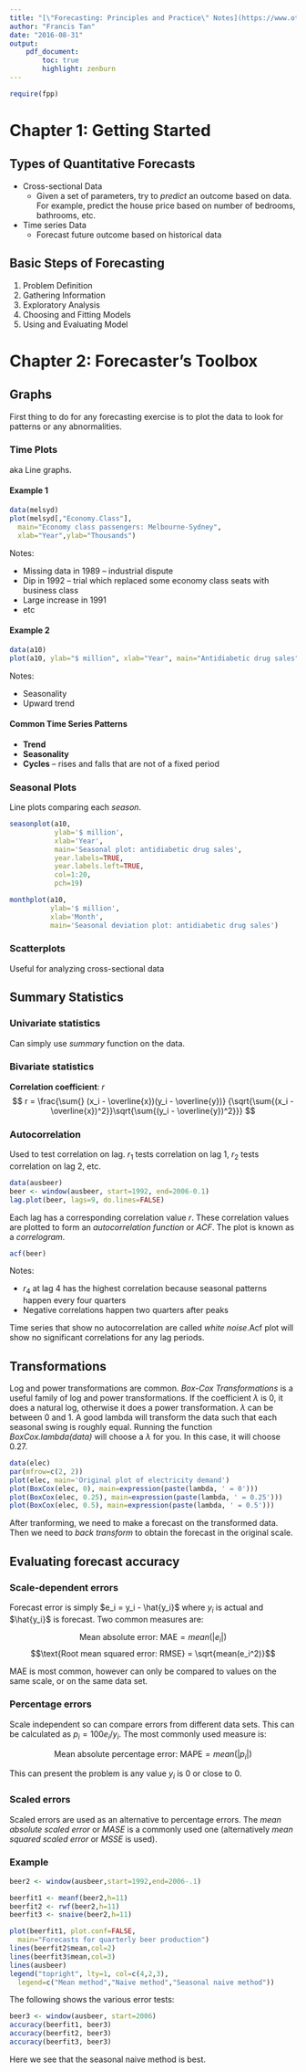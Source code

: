 ```yaml
---
title: "[\"Forecasting: Principles and Practice\" Notes](https://www.otexts.org/fpp/1)"
author: "Francis Tan"
date: "2016-08-31"
output:
    pdf_document:
        toc: true
        highlight: zenburn
---
```


```r
require(fpp)
```

\newpage
Chapter 1: Getting Started
==========================

## Types of Quantitative Forecasts
- Cross-sectional Data
	- Given a set of parameters, try to _predict_ an outcome based on data. For
example, predict the house price based on number of bedrooms, bathrooms, etc.
- Time series Data
	- Forecast future outcome based on historical data

## Basic Steps of Forecasting
1. Problem Definition
2. Gathering Information
3. Exploratory Analysis
4. Choosing and Fitting Models
5. Using and Evaluating Model


\newpage
Chapter 2: Forecaster's Toolbox
===============================

## Graphs
First thing to do for any forecasting exercise is to plot the data to look for
patterns or any abnormalities.

### Time Plots
aka Line graphs.

#### Example 1
```r
data(melsyd)
plot(melsyd[,"Economy.Class"], 
  main="Economy class passengers: Melbourne-Sydney",
  xlab="Year",ylab="Thousands")
```

Notes:

- Missing data in 1989 -- industrial dispute
- Dip in 1992 -- trial which replaced some economy class seats with business
class
- Large increase in 1991
- etc

#### Example 2
```r
data(a10)
plot(a10, ylab="$ million", xlab="Year", main="Antidiabetic drug sales")
```

Notes:

- Seasonality
- Upward trend

#### Common Time Series Patterns
- **Trend**
- **Seasonality**
- **Cycles** -- rises and falls that are not of a fixed period

### Seasonal Plots
Line plots comparing each _season_.

```r
seasonplot(a10,
           ylab='$ million',
           xlab='Year',
           main='Seasonal plot: antidiabetic drug sales',
           year.labels=TRUE,
           year.labels.left=TRUE,
           col=1:20,
           pch=19)
```

```r
monthplot(a10,
          ylab='$ million',
          xlab='Month',
          main='Seasonal deviation plot: antidiabetic drug sales')
```

### Scatterplots
Useful for analyzing cross-sectional data

## Summary Statistics

### Univariate statistics
Can simply use _summary_ function on the data.

### Bivariate statistics
**Correlation coefficient**: $r$
$$
r = \frac{\sum{} (x_i - \overline{x})(y_i - \overline{y})}
         {\sqrt{\sum{(x_i - \overline{x})^2}}\sqrt{\sum{(y_i - \overline{y})^2}}}
$$

### Autocorrelation
Used to test correlation on lag. $r_1$ tests correlation on lag 1, $r_2$ tests
correlation on lag 2, etc.

```r
data(ausbeer)
beer <- window(ausbeer, start=1992, end=2006-0.1)
lag.plot(beer, lags=9, do.lines=FALSE)
```

Each lag has a corresponding correlation value $r$. These correlation values
are plotted to form an _autocorrelation function_ or _ACF_. The plot is known
as a _correlogram_.

```r
acf(beer)
```

Notes:

- $r_4$ at lag 4 has the highest correlation because seasonal patterns happen
  every four quarters
- Negative correlations happen two quarters after peaks

Time series that show no autocorrelation are called _white noise_.Acf plot will
show no significant correlations for any lag periods.

## Transformations

Log and power transformations are common. _Box-Cox Transformations_ is a useful
family of log and power transformations. If the coefficient $\lambda$ is 0, it
does a natural log, otherwise it does a power transformation. $\lambda$ can be
between 0 and 1. A good lambda will transform the data such that each seasonal
swing is roughly equal. Running the function _BoxCox.lambda(data)_ will choose
a $\lambda$ for you. In this case, it will choose $0.27$.

```r
data(elec)
par(mfrow=c(2, 2))
plot(elec, main='Original plot of electricity demand')
plot(BoxCox(elec, 0), main=expression(paste(lambda, ' = 0')))
plot(BoxCox(elec, 0.25), main=expression(paste(lambda, ' = 0.25')))
plot(BoxCox(elec, 0.5), main=expression(paste(lambda, ' = 0.5')))
```

After tranforming, we need to make a forecast on the transformed data. Then we
need to _back transform_ to obtain the forecast in the original scale.

## Evaluating forecast accuracy

### Scale-dependent errors

Forecast error is simply $e_i = y_i - \hat{y_i}$ where $y_i$ is actual and
$\hat{y_i}$ is forecast. Two common measures are:

$$\text{Mean absolute error: MAE} = mean(|e_i|)$$
$$\text{Root mean squared error: RMSE} = \sqrt{mean(e_i^2)}$$

MAE is most common, however can only be compared to values on the same scale,
or on the same data set.

### Percentage errors

Scale independent so can compare errors from different data sets. This can be
calculated as $p_i = 100e_i/y_i$. The most commonly used measure is:

$$\text{Mean absolute percentage error: MAPE} = mean(|p_i|)$$

This can present the problem is any value $y_i$ is 0 or close to 0.

### Scaled errors

Scaled errors are used as an alternative to percentage errors. The _mean
absolute scaled error_ or _MASE_ is a commonly used one (alternatively _mean
squared scaled error_ or _MSSE_ is used).

### Example

```r
beer2 <- window(ausbeer,start=1992,end=2006-.1)

beerfit1 <- meanf(beer2,h=11)
beerfit2 <- rwf(beer2,h=11)
beerfit3 <- snaive(beer2,h=11)

plot(beerfit1, plot.conf=FALSE,
  main="Forecasts for quarterly beer production")
lines(beerfit2$mean,col=2)
lines(beerfit3$mean,col=3)
lines(ausbeer)
legend("topright", lty=1, col=c(4,2,3),
  legend=c("Mean method","Naive method","Seasonal naive method"))
```

The following shows the various error tests:

```r
beer3 <- window(ausbeer, start=2006)
accuracy(beerfit1, beer3)
accuracy(beerfit2, beer3)
accuracy(beerfit3, beer3)
```

Here we see that the seasonal naive method is best.
